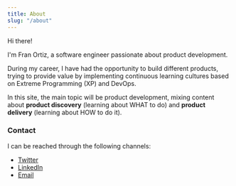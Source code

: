 ```yaml
---
title: About
slug: "/about"
---
```


Hi there!

I'm Fran Ortiz, a software engineer passionate about product development.

During my career, I have had the opportunity to build different products, trying to provide value by implementing
continuous learning cultures based on Extreme Programming (XP) and DevOps.

In this site, the main topic will be product development, mixing content about **product discovery** (learning about WHAT to do)
and **product delivery** (learning about HOW to do it).

### Contact

I can be reached through the following channels:

* [Twitter](https://twitter.com/Fortiz2305)
* [LinkedIn](https://www.linkedin.com/in/francisco-ortiz-abril/)
* [Email](fortizabril@gmail.com)
